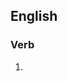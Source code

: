 {{also|de-ices}}

==English==

===Verb===
{{head|en|verb form}}

# {{en-third-person singular of|deice}}